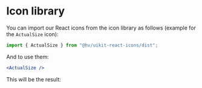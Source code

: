 

<Meta title="Foundation/Icons/Library" />

# Icon library

You can import our React icons from the icon library as follows (example for the `ActualSize` icon):

```js
import { ActualSize } from "@hv/uikit-react-icons/dist";
```

And to use them:

```jsx
<ActualSize />
```

This will be the result:

<Preview>
  <ActualSize />
</Preview>


<Preview>
  <Story name="Icons">
    <IconLibrary icons={iconComponentList}/>
  </Story>
</Preview>
